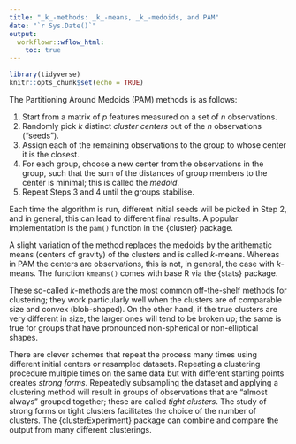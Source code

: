 ```yaml
---
title: "_k_-methods: _k_-means, _k_-medoids, and PAM"
date: "`r Sys.Date()`"
output:
  workflowr::wflow_html:
    toc: true
---
```


```r
library(tidyverse)
knitr::opts_chunk$set(echo = TRUE)
```

The Partitioning Around Medoids (PAM) methods is as follows:

1. Start from a matrix of $p$ features measured on a set of $n$ observations.
2. Randomly pick $k$ distinct _cluster centers_ out of the $n$ observations ("seeds").
3. Assign each of the remaining observations to the group to whose center it is the closest.
4. For each group, choose a new center from the observations in the group, such that the sum of the distances of group members to the center is minimal; this is called the _medoid_.
5. Repeat Steps 3 and 4 until the groups stabilise.

Each time the algorithm is run, different initial seeds will be picked in Step 2, and in general, this can lead to different final results. A popular implementation is the `pam()` function in the {cluster} package.

A slight variation of the method replaces the medoids by the arithematic means (centers of gravity) of the clusters and is called _k_-means. Whereas in PAM the centers are observations, this is not, in general, the case with _k_-means. The function `kmeans()` comes with base R via the {stats} package.

These so-called _k_-methods are the most common off-the-shelf methods for clustering; they work particularly well when the clusters are of comparable size and convex (blob-shaped). On the other hand, if the true clusters are very different in size, the larger ones will tend to be broken up; the same is true for groups that have pronounced non-spherical or non-elliptical shapes.

There are clever schemes that repeat the process many times using different initial centers or resampled datasets. Repeating a clustering procedure multiple times on the same data but with different starting points creates _strong forms_. Repeatedly subsampling the dataset and applying a clustering method will result in groups of observations that are "almost always" grouped together; these are called _tight clusters_. The study of strong forms or tight clusters facilitates the choice of the number of clusters. The {clusterExperiment} package can combine and compare the output from many different clusterings.
